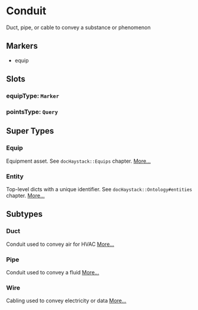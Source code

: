 # Conduit
Duct, pipe, or cable to convey a substance or phenomenon
## Markers
- equip

## Slots

### equipType: `Marker`

### pointsType: `Query`


## Super Types
### Equip
Equipment asset.
See `docHaystack::Equips` chapter. 
[More...](./Equip)

### Entity
Top-level dicts with a unique identifier.
See `docHaystack::Ontology#entities` chapter. 
[More...](./Entity)


## Subtypes
### Duct
Conduit used to convey air for HVAC 
[More...](./Duct)
### Pipe
Conduit used to convey a fluid 
[More...](./Pipe)
### Wire
Cabling used to convey electricity or data 
[More...](./Wire)
